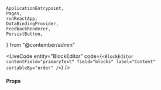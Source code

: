 	ApplicationEntrypoint,
	Pages,
	runReactApp,
	DataBindingProvider,
	FeedbackRenderer,
	PersistButton,
} from "@contember/admin"

<LiveCode
	entity="BlockEditor"
	code={`<BlockEditor
    contentField="primaryText"
    field="blocks"
    label="Content"
    sortableBy="order"
/>`}
/>

#### Props

<PropsTable>
	<SharedProps.contentField required />
	<SharedProps.field required />
	<SharedProps.label required />
	<SharedProps.sortableBy required />
	<SharedProps.referencesField />
	<SharedProps.referenceDiscriminationField />
	<SharedProps.inlineButtons />
	<SharedProps.blockButtons />
	<SharedProps.augmentEditor />
</PropsTable>
